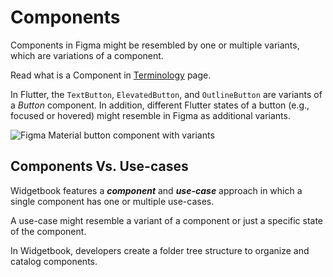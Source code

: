 # Components

Components in Figma might be resembled by one or multiple variants, which are
variations of a component.

<Info>Read what is a Component in [Terminology](/terminology) page.</Info>

In Flutter, the `TextButton`, `ElevatedButton`, and `OutlineButton` are variants
of a _Button_ component. In addition, different Flutter states of a button (e.g.,
focused or hovered) might resemble in Figma as additional variants.

<Image
  zoom
  src="/assets/guides/figma-button-component.svg"
  alt="Figma Material button component with variants"
  caption="Figma Material button component with variants"
/>

## Components Vs. Use-cases

Widgetbook features a **_component_** and **_use-case_** approach in which a
single component has one or multiple use-cases.

A use-case might resemble a variant of a component or just a specific state of
the component.

In Widgetbook, developers create a folder tree structure to organize and catalog
components.
